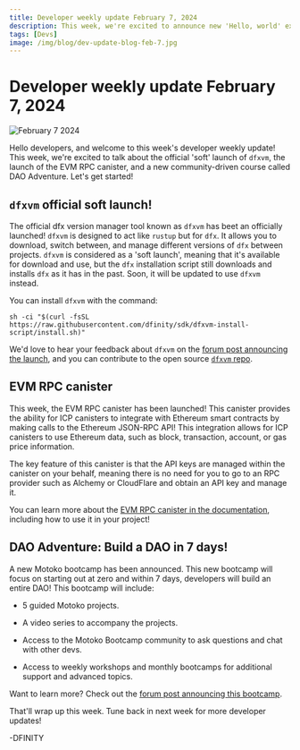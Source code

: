 ```yaml
---
title: Developer weekly update February 7, 2024
description: This week, we're excited to announce new 'Hello, world' examples, some huge developer documentation updates, and a new community demo showcasing ETH and ICP.
tags: [Devs]
image: /img/blog/dev-update-blog-feb-7.jpg
---
```


# Developer weekly update February 7, 2024

![February 7 2024](../../static/img/blog/dev-update-blog-feb-7.jpg)

Hello developers, and welcome to this week's developer weekly update! This week, we're excited to talk about the official 'soft' launch of `dfxvm`, the launch of the EVM RPC canister, and a new community-driven course called DAO Adventure. Let's get started!


## `dfxvm` official soft launch!

The official dfx version manager tool known as `dfxvm` has beet an officially launched! `dfxvm` is designed to act like `rustup` but for `dfx`. It allows you to download, switch between, and manage different versions of `dfx` between projects. `dfxvm` is considered as a 'soft launch', meaning that it's available for download and use, but the `dfx` installation script still downloads and installs `dfx` as it has in the past. Soon, it will be updated to use `dfxvm` instead.

You can install `dfxvm` with the command:

```
sh -ci "$(curl -fsSL https://raw.githubusercontent.com/dfinity/sdk/dfxvm-install-script/install.sh)"
```

We'd love to hear your feedback about `dfxvm` on the [forum post announcing the launch](https://forum.dfinity.org/t/introducing-the-dfx-version-manager/27408), and you can contribute to the open source [`dfxvm` repo](https://github.com/dfinity/dfxvm).

## EVM RPC canister

This week, the EVM RPC canister has been launched! This canister provides the ability for ICP canisters to integrate with Ethereum smart contracts by making calls to the Ethereum JSON-RPC API! This integration allows for ICP canisters to use Ethereum data, such as block, transaction, account, or gas price information.

The key feature of this canister is that the API keys are managed within the canister on your behalf, meaning there is no need for you to go to an RPC provider such as Alchemy or CloudFlare and obtain an API key and manage it.

You can learn more about the [EVM RPC canister in the documentation](https://internetcomputer.org/docs/current/developer-docs/multi-chain/ethereum/evm-rpc/evm-rpc-canister), including how to use it in your project!

## DAO Adventure: Build a DAO in 7 days!

A new Motoko bootcamp has been announced. This new bootcamp will focus on starting out at zero and within 7 days, developers will build an entire DAO! This bootcamp will include:

- 5 guided Motoko projects.

- A video series to accompany the projects.

- Access to the Motoko Bootcamp community to ask questions and chat with other devs.

- Access to weekly workshops and monthly bootcamps for additional support and advanced topics.

Want to learn more? Check out the [forum post announcing this bootcamp](https://forum.dfinity.org/t/announcing-the-dao-adventure-build-a-dao-in-7-days/27218).

That'll wrap up this week. Tune back in next week for more developer updates!

-DFINITY
